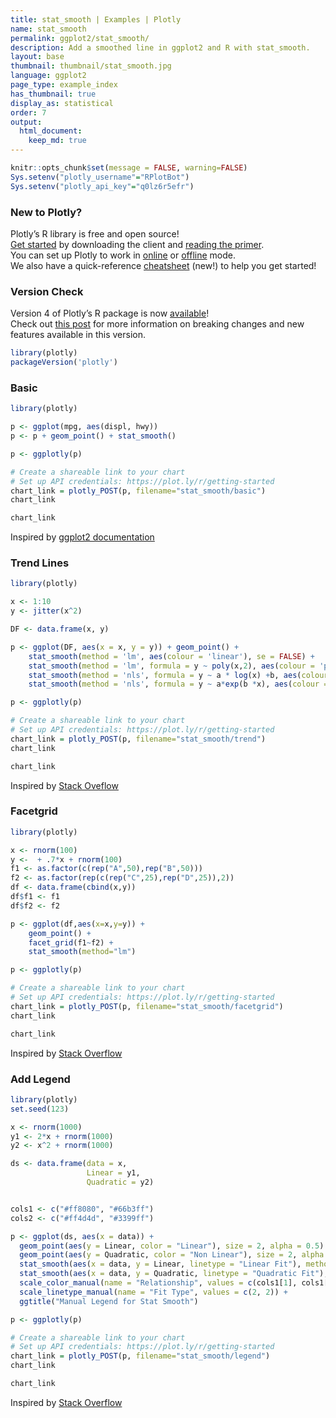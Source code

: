 ```yaml
---
title: stat_smooth | Examples | Plotly
name: stat_smooth
permalink: ggplot2/stat_smooth/
description: Add a smoothed line in ggplot2 and R with stat_smooth.
layout: base
thumbnail: thumbnail/stat_smooth.jpg
language: ggplot2
page_type: example_index
has_thumbnail: true
display_as: statistical
order: 7
output:
  html_document:
    keep_md: true
---
```


```r
knitr::opts_chunk$set(message = FALSE, warning=FALSE)
Sys.setenv("plotly_username"="RPlotBot")
Sys.setenv("plotly_api_key"="q0lz6r5efr")
```

### New to Plotly?

Plotly's R library is free and open source!<br>
[Get started](https://plot.ly/r/getting-started/) by downloading the client and [reading the primer](https://plot.ly/r/getting-started/).<br>
You can set up Plotly to work in [online](https://plot.ly/r/getting-started/#hosting-graphs-in-your-online-plotly-account) or [offline](https://plot.ly/r/offline/) mode.<br>
We also have a quick-reference [cheatsheet](https://images.plot.ly/plotly-documentation/images/r_cheat_sheet.pdf) (new!) to help you get started!

### Version Check

Version 4 of Plotly's R package is now [available](https://plot.ly/r/getting-started/#installation)!<br>
Check out [this post](http://moderndata.plot.ly/upgrading-to-plotly-4-0-and-above/) for more information on breaking changes and new features available in this version.

```r
library(plotly)
packageVersion('plotly')
```

### Basic

```r
library(plotly)

p <- ggplot(mpg, aes(displ, hwy))
p <- p + geom_point() + stat_smooth()

p <- ggplotly(p)

# Create a shareable link to your chart
# Set up API credentials: https://plot.ly/r/getting-started
chart_link = plotly_POST(p, filename="stat_smooth/basic")
chart_link
```

``` r
chart_link
```
Inspired by <a href="http://docs.ggplot2.org/current/">ggplot2 documentation</a>

### Trend Lines

```r
library(plotly)

x <- 1:10
y <- jitter(x^2)

DF <- data.frame(x, y)

p <- ggplot(DF, aes(x = x, y = y)) + geom_point() +
    stat_smooth(method = 'lm', aes(colour = 'linear'), se = FALSE) +
    stat_smooth(method = 'lm', formula = y ~ poly(x,2), aes(colour = 'polynomial'), se= FALSE) +
    stat_smooth(method = 'nls', formula = y ~ a * log(x) +b, aes(colour = 'logarithmic'), se = FALSE, start = list(a=1,b=1)) +
    stat_smooth(method = 'nls', formula = y ~ a*exp(b *x), aes(colour = 'Exponential'), se = FALSE, start = list(a=1,b=1))

p <- ggplotly(p)

# Create a shareable link to your chart
# Set up API credentials: https://plot.ly/r/getting-started
chart_link = plotly_POST(p, filename="stat_smooth/trend")
chart_link
```

``` r
chart_link
```
Inspired by <a href="http://stackoverflow.com/questions/15102254/how-do-i-add-different-trend-lines-in-r">Stack Oveflow</a>

### Facetgrid

```r
library(plotly)

x <- rnorm(100)
y <-  + .7*x + rnorm(100)
f1 <- as.factor(c(rep("A",50),rep("B",50)))
f2 <- as.factor(rep(c(rep("C",25),rep("D",25)),2))
df <- data.frame(cbind(x,y))
df$f1 <- f1
df$f2 <- f2

p <- ggplot(df,aes(x=x,y=y)) +
    geom_point() +
    facet_grid(f1~f2) +
    stat_smooth(method="lm")

p <- ggplotly(p)

# Create a shareable link to your chart
# Set up API credentials: https://plot.ly/r/getting-started
chart_link = plotly_POST(p, filename="stat_smooth/facetgrid")
chart_link
```

``` r
chart_link
```
Inspired by <a href="http://stackoverflow.com/questions/12572035/adding-a-regression-line-to-a-facet-grid-with-qplot-in-r">Stack Overflow</a>

### Add Legend

```r
library(plotly)
set.seed(123)

x <- rnorm(1000)
y1 <- 2*x + rnorm(1000)
y2 <- x^2 + rnorm(1000)

ds <- data.frame(data = x, 
                 Linear = y1, 
                 Quadratic = y2)


cols1 <- c("#ff8080", "#66b3ff")
cols2 <- c("#ff4d4d", "#3399ff")

p <- ggplot(ds, aes(x = data)) + 
  geom_point(aes(y = Linear, color = "Linear"), size = 2, alpha = 0.5) + 
  geom_point(aes(y = Quadratic, color = "Non Linear"), size = 2, alpha = 0.5) + 
  stat_smooth(aes(x = data, y = Linear, linetype = "Linear Fit"), method = "lm", formula = y ~ x, se = F, size = 0.25, color = cols2[1]) + 
  stat_smooth(aes(x = data, y = Quadratic, linetype = "Quadratic Fit"), method = "lm", formula = y ~ poly(x,2), se = F, size = 0.25, color = cols2[2]) + 
  scale_color_manual(name = "Relationship", values = c(cols1[1], cols1[2])) + 
  scale_linetype_manual(name = "Fit Type", values = c(2, 2)) + 
  ggtitle("Manual Legend for Stat Smooth")

p <- ggplotly(p)

# Create a shareable link to your chart
# Set up API credentials: https://plot.ly/r/getting-started
chart_link = plotly_POST(p, filename="stat_smooth/legend")
chart_link
```

``` r
chart_link
```
Inspired by <a href="http://stackoverflow.com/questions/17148679/construct-a-manual-legend-for-a-complicated-plot">Stack Overflow</a>

